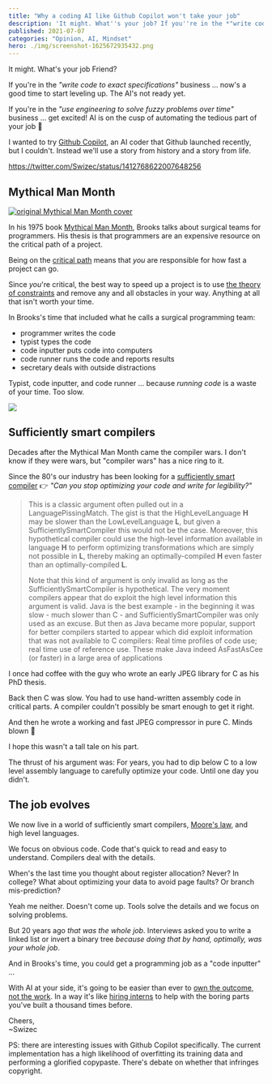 ```yaml
---
title: "Why a coding AI like Github Copilot won't take your job"
description: 'It might. What''s your job? If you''re in the *"write code to exact specifications"* business ... now''s a good time to start leveling up. The AI''s not ready yet.'
published: 2021-07-07
categories: "Opinion, AI, Mindset"
hero: ./img/screenshot-1625672935432.png
---
```


It might. What's your job Friend?

If you're in the _"write code to exact specifications"_ business ... now's a good time to start leveling up. The AI's not ready yet.

If you're in the _"use engineering to solve fuzzy problems over time"_ business ... get excited! AI is on the cusp of automating the tedious part of your job 🥳

I wanted to try [Github Copilot](https://copilot.github.com), an AI coder that Github launched recently, but I couldn't. Instead we'll use a story from history and a story from life.

https://twitter.com/Swizec/status/1412768622007648256

## Mythical Man Month

[![original Mythical Man Month cover](./img/original-Mythical-Man-Month-coverfb69cj.jpeg)](https://en.wikipedia.org/wiki/The_Mythical_Man-Month)

In his 1975 book [Mythical Man Month](https://en.wikipedia.org/wiki/The_Mythical_Man-Month), Brooks talks about surgical teams for programmers. His thesis is that programmers are an expensive resource on the critical path of a project.

Being on the [critical path](https://en.wikipedia.org/wiki/Critical_path_method) means that _you_ are responsible for how fast a project can go.

Since _you_'re critical, the best way to speed up a project is to use [the theory of constraints](https://swizec.com/blog/build-better-software-with-the-theory-of-constraints/) and remove any and all obstacles in your way. Anything at all that isn't worth your time.

In Brooks's time that included what he calls a surgical programming team:

- programmer writes the code
- typist types the code
- code inputter puts code into computers
- code runner runs the code and reports results
- secretary deals with outside distractions

Typist, code inputter, and code runner ... because _running code_ is a waste of your time. Too slow.

![](giphy:mind_blown)

## Sufficiently smart compilers

Decades after the Mythical Man Month came the compiler wars. I don't know if they were wars, but "compiler wars" has a nice ring to it.

Since the 80's our industry has been looking for a [sufficiently smart compiler](https://wiki.c2.com/?SufficientlySmartCompiler) 👉 _"Can you stop optimizing your code and write for legibility?"_

> This is a classic argument often pulled out in a LanguagePissingMatch. The gist is that the HighLevelLanguage **H** may be slower than the LowLevelLanguage **L**, but given a SufficientlySmartCompiler this would not be the case. Moreover, this hypothetical compiler could use the high-level information available in language **H** to perform optimizing transformations which are simply not possible in **L**, thereby making an optimally-compiled **H** even faster than an optimally-compiled **L**.
>
> Note that this kind of argument is only invalid as long as the SufficientlySmartCompiler is hypothetical. The very moment compilers appear that do exploit the high level information this argument is valid. Java is the best example - in the beginning it was slow - much slower than C - and SufficientlySmartCompiler was only used as an excuse. But then as Java became more popular, support for better compilers started to appear which did exploit information that was not available to C compilers: Real time profiles of code use; real time use of reference use. These make Java indeed AsFastAsCee (or faster) in a large area of applications

I once had coffee with the guy who wrote an early JPEG library for C as his PhD thesis.

Back then C was slow. You had to use hand-written assembly code in critical parts. A compiler couldn't possibly be smart enough to get it right.

And then he wrote a working and fast JPEG compressor in pure C. Minds blown 🤯

I hope this wasn't a tall tale on his part.

The thrust of his argument was: For years, you had to dip below C to a low level assembly language to carefully optimize your code. Until one day you didn't.

## The job evolves

We now live in a world of sufficiently smart compilers, [Moore's law](https://reactfordataviz.com/articles/moores-law/), and high level languages.

We focus on obvious code. Code that's quick to read and easy to understand. Compilers deal with the details.

When's the last time you thought about register allocation? Never? In college? What about optimizing your data to avoid page faults? Or branch mis-prediction?

Yeah me neither. Doesn't come up. Tools solve the details and we focus on solving problems.

But 20 years ago _that was the whole job_. Interviews asked you to write a linked list or invert a binary tree _because doing that by hand, optimally, was your whole job_.

And in Brooks's time, you could get a programming job as a "code inputter" ...

With AI at your side, it's going to be easier than ever to [own the outcome, not the work](https://swizec.com/blog/how-to-own-projects-like-a-senior-engineer/#own-the-outcome-not-the-work). In a way it's like [hiring interns](https://swizec.com/blog/the-surprising-benefit-of-hiring-interns-to-write-your-code/) to help with the boring parts you've built a thousand times before.

Cheers,<br/>
~Swizec

PS: there are interesting issues with Github Copilot specifically. The current implementation has a high likelihood of overfitting its training data and performing a glorified copypaste. There's debate on whether that infringes copyright.
